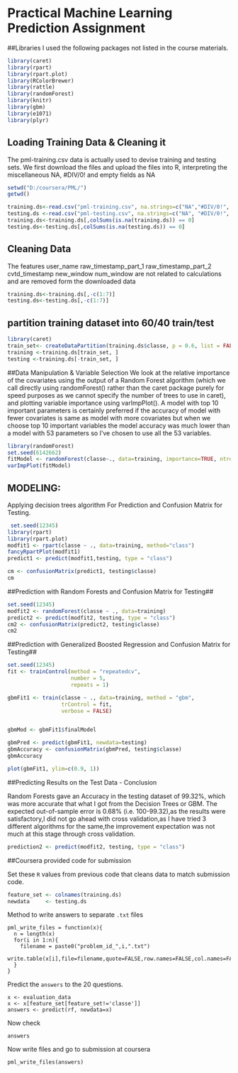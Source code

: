 # Practical Machine Learning Prediction Assignment

##Libraries
I used the following packages not listed in the course materials.


``` {r part0}

library(caret)
library(rpart)
library(rpart.plot)
library(RColorBrewer)
library(rattle)
library(randomForest)
library(knitr)
library(gbm)
library(e1071)
library(plyr)
```
## Loading Training Data & Cleaning it
The pml-training.csv data is actually used to devise training and testing sets.
We first download the files and upload the files into R, interpreting the miscellaneous NA, #DIV/0! and empty fields as NA
```{r part1}
setwd("D:/coursera/PML/")
getwd()

training.ds<-read.csv("pml-training.csv", na.strings=c("NA","#DIV/0!", ""))
testing.ds <-read.csv("pml-testing.csv", na.strings=c("NA", "#DIV/0!", ""))
training.ds<-training.ds[,colSums(is.na(training.ds)) == 0]
testing.ds<-testing.ds[,colSums(is.na(testing.ds)) == 0]
```

## Cleaning Data
The features user_name raw_timestamp_part_1 raw_timestamp_part_2 cvtd_timestamp new_window num_window are not related to calculations and are removed form the downloaded data
```{r part2}
training.ds<-training.ds[,-c(1:7)]
testing.ds<-testing.ds[,-c(1:7)]
```

## partition training dataset into 60/40 train/test##


```{r part3}
library(caret)
train_set<- createDataPartition(training.ds$classe, p = 0.6, list = FALSE)
training <-training.ds[train_set, ]
testing <-training.ds[-train_set, ]
```


##Data Manipulation & Variable Selection
We look at the relative importance of the covariates using the output of a Random Forest algorithm (which we call directly using randomForest() rather than the caret package purely for speed purposes as we cannot specify the number of trees to use in caret), and plotting variable importance using varImpPlot(). A model with top 10 important parameters is certainly preferred if the accuracy of model with fewer covariates is same as model with more covariates but when we choose top 10 important variables the model accuracy was much lower than a model with 53 parameters so I've chosen to use all the 53 variables.
```{r part4}
library(randomForest)
set.seed(6142662)
fitModel <- randomForest(classe~., data=training, importance=TRUE, ntree=100)
varImpPlot(fitModel)
```


## MODELING: 
Applying decision trees algorithm For Prediction and Confusion Matrix for Testing. 
```{r part5}
 set.seed(12345)
library(rpart)
library(rpart.plot)
modfit1 <- rpart(classe ~ ., data=training, method="class")
fancyRpartPlot(modfit1)
predict1 <- predict(modfit1,testing, type = "class")

cm <- confusionMatrix(predict1, testing$classe)
cm
```
##Prediction with Random Forests and Confusion Matrix for Testing##
```{r part6}
set.seed(12345)
modfit2 <- randomForest(classe ~ ., data=training)
predict2 <- predict(modfit2, testing, type = "class")
cm2 <- confusionMatrix(predict2, testing$classe)
cm2
```
##Prediction with Generalized Boosted Regression and Confusion Matrix for Testing##

```{r part7}
set.seed(12345)
fit <- trainControl(method = "repeatedcv",
                    number = 5,
                    repeats = 1)

gbmFit1 <- train(classe ~ ., data=training, method = "gbm",
                 trControl = fit,
                 verbose = FALSE)


gbmMod <- gbmFit1$finalModel

gbmPred <- predict(gbmFit1, newdata=testing)
gbmAccuracy <- confusionMatrix(gbmPred, testing$classe)
gbmAccuracy

plot(gbmFit1, ylim=c(0.9, 1))
```

##Predicting Results on the Test Data - Conclusion

Random Forests gave an Accuracy in the testing dataset of 99.32%, which was more accurate that what I got from the Decision Trees or GBM. The expected out-of-sample error is 0.68% (i.e. 100-99.32),as the results were satisfactory,I did not go ahead with cross validation,as I have tried 3 different algorithms for the same,the improvement expectation was not much at this stage through cross validation.
```{r part8}
prediction2 <- predict(modfit2, testing, type = "class")

```

##Coursera provided code for submission

Set these `R` values from previous code that cleans data to match submission code.
```{r}
feature_set <- colnames(training.ds)
newdata     <- testing.ds
```

Method to write answers to separate `.txt` files
```
pml_write_files = function(x){
  n = length(x)
  for(i in 1:n){
    filename = paste0("problem_id_",i,".txt")
    write.table(x[i],file=filename,quote=FALSE,row.names=FALSE,col.names=FALSE)
  }
}
```

Predict the `answers` to the 20 questions.
```
x <- evaluation_data
x <- x[feature_set[feature_set!='classe']]
answers <- predict(rf, newdata=x)
```
Now check
```
answers
```
Now write files and go to submission at coursera
```
pml_write_files(answers)
```


